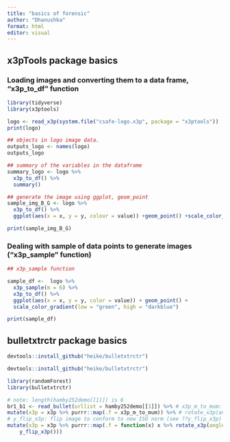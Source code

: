 ```yaml
---
title: "basics of forensic"
author: "Dhanushka"
format: html
editor: visual
---
```


## x3pTools package basics

### Loading images and converting them to a data frame, "x3p_to_df" function

```r

library(tidyverse)
library(x3ptools)

logo <- read_x3p(system.file("csafe-logo.x3p", package = "x3ptools"))
print(logo)

## objects in logo image data. 
outputs_logo <- names(logo)
outputs_logo

## summary of the variables in the dataframe
summary_logo <- logo %>% 
  x3p_to_df() %>% 
  summary()

## generate the image using ggplot, geom_point
sample_img_B_G <- logo %>% 
  x3p_to_df() %>% 
  ggplot(aes(x = x, y = y, colour = value)) +geom_point() +scale_color_gradient(low = "blue", high = "green") + theme_minimal()

print(sample_img_B_G)

```

### Dealing with sample of data points to generate images ("x3p_sample" function)

```r

## x3p_sample function

sample_df <-  logo %>% 
  x3p_sample(m = 6) %>%
  x3p_to_df() %>% 
  ggplot(aes(x = x, y = y, color = value)) + geom_point() +
  scale_color_gradient(low = "green", high = "darkblue")

print(sample_df)
```

## bulletxtrctr package basics

```r
devtools::install_github("heike/bulletxtrctr")
```

```r

devtools::install_github("heike/bulletxtrctr")

library(randomForest)
library(bulletxtrctr)

# note: length(hamby252demo[[1]]) is 6
br1_b1 <- read_bullet(urllist = hamby252demo[[1]]) %>% # x3p_m_to_mum: converts from meters to microns
mutate(x3p = x3p %>% purrr::map(.f = x3p_m_to_mum)) %>% # rotate_x3p(angle = -90: change orientation by 90 degrees clockwise
# y_flip_x3p: flip image to conform to new ISO norm (see ??y_flip_x3p)
mutate(x3p = x3p %>% purrr::map(.f = function(x) x %>% rotate_x3p(angle = -90) %>% 
    y_flip_x3p()))



```

